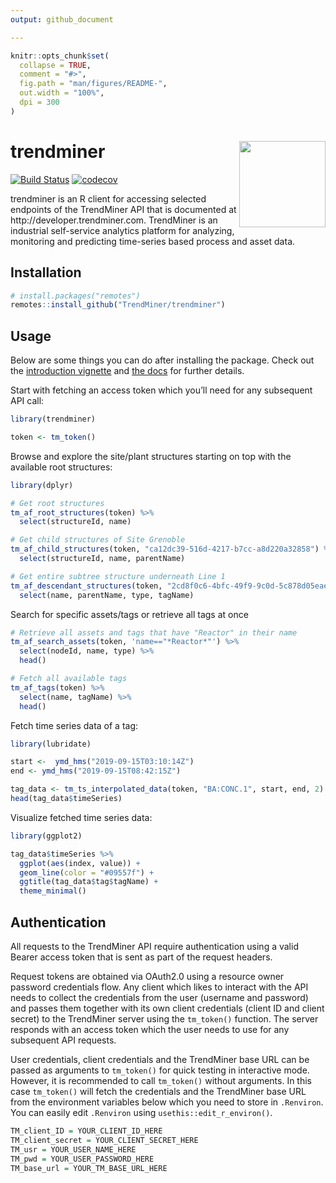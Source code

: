 ```yaml
---
output: github_document

---
```



<!-- README.md is generated from README.Rmd. Please edit that file -->

```r
knitr::opts_chunk$set(
  collapse = TRUE,
  comment = "#>",
  fig.path = "man/figures/README-",
  out.width = "100%",
  dpi = 300
)
```

# trendminer <img src='man/figures/logo.png' align="right" height="138" />

<!-- badges: start -->
[![Build Status](https://travis-ci.com/TrendMiner/trendminer.svg?branch=master)](https://travis-ci.com/TrendMiner/trendminer)
[![codecov](https://codecov.io/gh/trendminer/trendminer/branch/master/graph/badge.svg)](https://codecov.io/gh/trendminer/trendminer)
<!-- badges: end -->

trendminer is an R client for accessing selected endpoints of the TrendMiner API that is documented at http://developer.trendminer.com. TrendMiner is an industrial self-service analytics platform for analyzing, monitoring and predicting time-series based process and asset data.  

## Installation

``` r
# install.packages("remotes")
remotes::install_github("TrendMiner/trendminer")
```

## Usage

Below are some things you can do after installing the package. Check out the [introduction vignette](https://trendminer.github.io/trendminer/articles/trendminer.html) and [the docs](https://trendminer.github.io/trendminer/reference/index.html) for further details.

Start with fetching an access token which you'll need for any subsequent API call:

```r
library(trendminer)

token <- tm_token()
```

Browse and explore the site/plant structures starting on top with the available root structures:

```r
library(dplyr)

# Get root structures
tm_af_root_structures(token) %>% 
  select(structureId, name)

# Get child structures of Site Grenoble
tm_af_child_structures(token, "ca12dc39-516d-4217-b7cc-a8d220a32858") %>% 
  select(structureId, name, parentName)

# Get entire subtree structure underneath Line 1
tm_af_descendant_structures(token, "2cd8f0c6-4bfc-49f9-9c0d-5c878d05eae6") %>% 
  select(name, parentName, type, tagName)
```

Search for specific assets/tags or retrieve all tags at once

```r
# Retrieve all assets and tags that have "Reactor" in their name
tm_af_search_assets(token, 'name=="*Reactor*"') %>%
  select(nodeId, name, type) %>%
  head()

# Fetch all available tags
tm_af_tags(token) %>% 
  select(name, tagName) %>%
  head()
```

Fetch time series data of a tag: 

```r
library(lubridate)

start <-  ymd_hms("2019-09-15T03:10:14Z")
end <- ymd_hms("2019-09-15T08:42:15Z")

tag_data <- tm_ts_interpolated_data(token, "BA:CONC.1", start, end, 2)
head(tag_data$timeSeries)
```

Visualize fetched time series data:

```r
library(ggplot2)

tag_data$timeSeries %>%
  ggplot(aes(index, value)) +
  geom_line(color = "#09557f") +
  ggtitle(tag_data$tag$tagName) +
  theme_minimal()
```




## Authentication

All requests to the TrendMiner API require authentication using a valid Bearer access token that is sent as part of the request headers. 

Request tokens are obtained via OAuth2.0 using a resource owner password credentials flow. Any client which likes to interact with the API needs to collect the credentials from the user (username and password) and passes them together with its own client credentials (client ID and client secret) to the TrendMiner server using the `tm_token()` function. The server responds with an access token which the user needs to use for any subsequent API requests.

User credentials, client credentials and the TrendMiner base URL can be passed as arguments to `tm_token()` for quick testing in interactive mode. However, it is recommended to call `tm_token()` without arguments. In this case `tm_token()` will fetch the credentials and the TrendMiner base URL from the environment variables below which you need to store in `.Renviron`. You can easily edit `.Renviron` using `usethis::edit_r_environ()`.

```r
TM_client_ID = YOUR_CLIENT_ID_HERE
TM_client_secret = YOUR_CLIENT_SECRET_HERE
TM_usr = YOUR_USER_NAME_HERE
TM_pwd = YOUR_USER_PASSWORD_HERE
TM_base_url = YOUR_TM_BASE_URL_HERE
```

